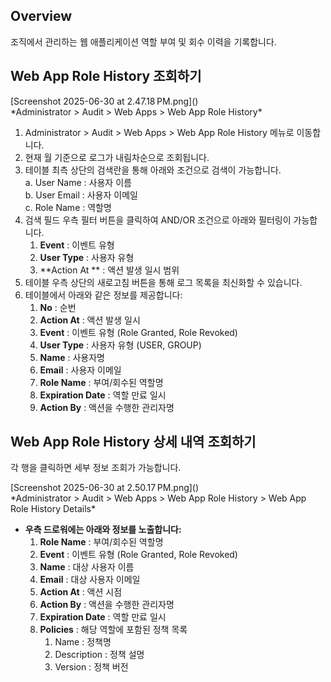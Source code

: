 ## Overview
조직에서 관리하는 웹 애플리케이션 역할 부여 및 회수 이력을 기록합니다.

## Web App Role History 조회하기
<p align="center">
<div>[Screenshot 2025-06-30 at 2.47.18 PM.png]()</div>
*Administrator &gt; Audit &gt; Web Apps &gt; Web App Role History*
</p>

1. Administrator &gt; Audit &gt; Web Apps &gt; Web App Role History 메뉴로 이동합니다.
2. 현재 월 기준으로 로그가 내림차순으로 조회됩니다.
3. 테이블 최측 상단의 검색란을 통해 아래와 조건으로 검색이 가능합니다.<br/>a. User Name : 사용자 이름<br/>b. User Email : 사용자 이메일<br/>c. Role Name : 역할명
4. 검색 필드 우측 필터 버튼을 클릭하여 AND/OR 조건으로 아래와 필터링이 가능합니다.
    1.  **Event**  : 이벤트 유형
    2.  **User Type**  : 사용자 유형
    3.  **Action At ** : 액션 발생 일시 범위
5. 테이블 우측 상단의 새로고침 버튼을 통해 로그 목록을 최신화할 수 있습니다.
6. 테이블에서 아래와 같은 정보를 제공합니다:
    1.  **No**  : 순번
    2.  **Action At**  : 액션 발생 일시
    3.  **Event**  : 이벤트 유형 (Role Granted, Role Revoked)
    4.  **User Type**  : 사용자 유형 (USER, GROUP)
    5.  **Name**  : 사용자명
    6.  **Email**  : 사용자 이메일
    7.  **Role Name**  : 부여/회수된 역할명
    8.  **Expiration Date**  : 역할 만료 일시
    9.  **Action By**  : 액션을 수행한 관리자명

## Web App Role History 상세 내역 조회하기
각 행을 클릭하면 세부 정보 조회가 가능합니다.

<p align="center">
<div>[Screenshot 2025-06-30 at 2.50.17 PM.png]()</div>
*Administrator &gt; Audit &gt; Web Apps &gt; Web App Role History &gt; Web App Role History Details*
</p>

*  **우측 드로워에는 아래와 정보를 노출합니다:** 
    1.  **Role Name**  : 부여/회수된 역할명
    2.  **Event**  : 이벤트 유형 (Role Granted, Role Revoked)
    3.  **Name**  : 대상 사용자 이름
    4.  **Email**  : 대상 사용자 이메일
    5.  **Action At**  : 액션 시점
    6.  **Action By**  : 액션을 수행한 관리자명
    7.  **Expiration Date**  : 역할 만료 일시
    8.  **Policies**  : 해당 역할에 포함된 정책 목록
        1. Name : 정책명
        2. Description : 정책 설명
        3. Version : 정책 버전
